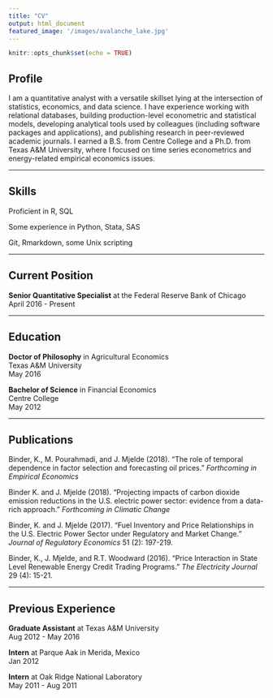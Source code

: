 ```yaml
---
title: "CV"
output: html_document
featured_image: '/images/avalanche_lake.jpg'
---
```


```r
knitr::opts_chunk$set(echo = TRUE)
```
## Profile

I am a quantitative analyst with a versatile skillset lying at the intersection of statistics, economics, and data science. I have experience working with relational databases, building production-level econometric and statistical models, developing analytical tools used by colleagues (including software packages and applications), and publishing research in peer-reviewed academic journals. I earned a B.S. from Centre College and a Ph.D. from Texas A&M University, where I focused on time series econometrics and energy-related empirical economics issues.

***

## Skills

Proficient in R, SQL

Some experience in Python, Stata, SAS

Git, Rmarkdown, some Unix scripting

***

## Current Position


**Senior Quantitative Specialist** at the Federal Reserve Bank of Chicago  
April 2016 - Present

***

## Education

**Doctor of Philosophy** in Agricultural Economics  
Texas A&M University  
May 2016

**Bachelor of Science** in Financial Economics  
Centre College  
May 2012

***

## Publications

Binder, K., M. Pourahmadi, and J. Mjelde (2018). "The role of temporal dependence in factor selection and forecasting oil prices." *Forthcoming in Empirical Economics* 

Binder K. and J. Mjelde (2018). "Projecting impacts of carbon dioxide emission reductions in the U.S. electric power sector: evidence from a data-rich approach." *Forthcoming in Climatic Change*

Binder, K. and J. Mjelde (2017). "Fuel Inventory and Price Relationships in the U.S. Electric Power Sector under Regulatory and Market Change." *Journal of Regulatory Economics* 51 (2): 197-219.

Binder, K., J. Mjelde, and R.T. Woodward (2016). "Price Interaction in State Level Renewable Energy Credit Trading Programs." *The Electricity Journal* 29 (4): 15-21.

***

## Previous Experience

**Graduate Assistant** at Texas A&M University  
Aug 2012 - May 2016  

**Intern** at Parque Aak in Merida, Mexico  
Jan 2012

**Intern** at Oak Ridge National Laboratory  
May 2011 - Aug 2011  


